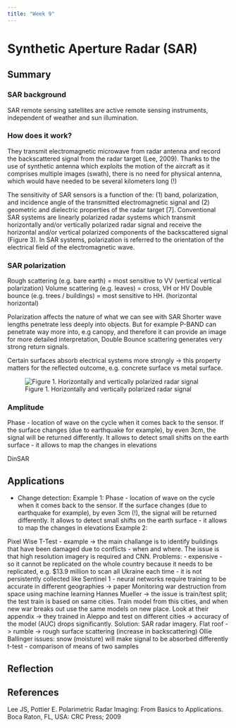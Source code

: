 ```yaml
---
title: "Week 9"
---
```


# Synthetic Aperture Radar (SAR) {.unnumbered}

## Summary

### SAR background

SAR remote sensing satellites are active remote sensing instruments,  independent of weather and sun illumination. 

### How does it work? 
They transmit electromagnetic microwave from radar antenna and record the backscattered signal from the radar target (Lee, 2009). Thanks to the use of synthetic antenna which exploits the motion of the aircraft as it comprises multiple images (swath), there is no need for physical antenna, which would have needed to be several kilometers long (!)

The sensitivity of SAR sensors is a function of the: (1) band, polarization, and incidence angle of the transmitted electromagnetic signal and (2) geometric and dielectric properties of the radar target [7]. 
Conventional SAR systems are linearly polarized radar systems which transmit horizontally and/or vertically polarized radar signal and receive the horizontal and/or vertical polarized components of the backscattered signal (Figure 3). In SAR systems, polarization is referred to the orientation of the electrical field of the electromagnetic wave.



### SAR polarization 

Rough scattering (e.g. bare earth) = most sensitive to VV (vertical vertical polarization)
Volume scattering (e.g. leaves) = cross, VH or HV
Double bounce (e.g. trees / buildings) = most sensitive to HH. (horizontal horizontal)

Polarization affects the nature of what we can see with SAR
Shorter wave lengths penetrate less deeply into objects. 
But for example P-BAND can penetrate way more into, e.g canopy, and therefore it can provide an image for more detailed interpretation, Double Bounce scattering generates very strong return signals.

Certain surfaces absorb electrical systems more strongly -> this property matters for the reflected outcome, e.g. concrete surface vs metal surface. 

![Figure 1. Horizontally and vertically polarized radar signal](images/sar.jpg) 

### Amplitude
Phase - location of wave on the cycle when it comes back to the sensor. If the surface changes (due to earthquake for example), by even 3cm, the signal will be returned differently. It allows to detect small shifts on the earth surface - it allows to map the changes in elevations

DinSAR


## Applications
- Change detection:
Example 1:
Phase - location of wave on the cycle when it comes back to the sensor. If the surface changes (due to earthquake for example), by even 3cm (!), the signal will be returned differently. It allows to detect small shifts on the earth surface - it allows to map the changes in elevations
Example 2: 

Pixel Wise T-Test - example -> the main challange is to identify buildings that have been damaged due to conflicts - when and where. The issue is that high resolution imagery is required and CNN. Problems: 
- expensive - so it cannot be replicated on the whole country because it needs to be replicated, e.g. $13.9 million to scan all Ukraine each time
- it is not persistently collected like Sentinel 1
- neural networks require training to be accurate in different geographies -> paper Monitoring war destruction from space using machine learning Hannes Mueller -> the issue is train/test split; the test train is based on same cities. Train model from this cities, and when new war breaks out use the same models on new place. Look at their appendix -> they trained in Aleppo and test on different cities -> accuracy of the model (AUC) drops significantly. 
Solution: SAR radar imagery. Flat roof -> rumble -> rough surface scattering (increase in backscattering) Ollie Ballinger
issues: snow (moisture) will make signal to be absorbed differently
t-test - comparison of means of two samples

## Reflection

## References
Lee JS, Pottier E. Polarimetric Radar Imaging: From Basics to Applications. Boca Raton, FL, USA: CRC Press; 2009
